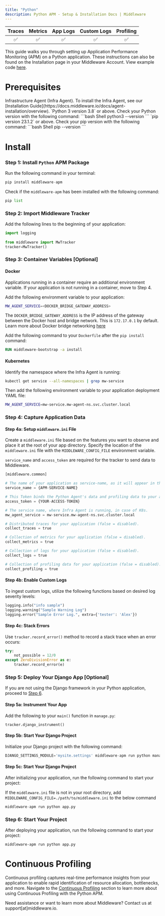 ```yaml
---
title: "Python"
description: Python APM - Setup & Installation Docs | Middleware
---
```

<a target="_blank" href="https://pypi.org/project/middleware-apm/">
    <span style={{
        background: "url(https://img.shields.io/pypi/v/middleware-apm) no-repeat",
        width: "125px",
        height: "20px",
        display: "inline-block",
    }}/>
</a>

| Traces | Metrics | App Logs | Custom Logs | Profiling |
| :----: | :-----: | :------: | :---------: | :-------: |
| ✅ | ✅ | ✅ | ✅ | ✅ |

This guide walks you through setting up Application Performance Monitoring (APM) on a Python application. These instructions can also be found on the Installation page in your Middleware Account. View example code [here](https://github.com/middleware-labs/demo-apm/tree/master/python).


# Prerequisites

<Steps>

  <Step title="Infra Agent">
   Infrastructure Agent (Infra Agent). To install the Infra Agent, see our [Installation Guide](https://docs.middleware.io/docs/agent-installation/overview). 
  
  </Step>

  <Step title="Python Version">
   `Python 3 version 3.8` or above. Check your Python version with the following command:
    ```bash Shell
    python3 --version
    ```
  </Step>

  <Step title="Pip Version">
    `pip version 23.1.2` or above. Check your pip version with the following command:
    ```bash Shell
    pip --version
    ```  
  </Step>

</Steps>



# Install

### Step 1: Install `Python` APM Package

Run the following command in your terminal:

```python Shell
pip install middleware-apm
```

Check if the `middleware-apm` has been installed with the following command:
```python Shell
pip list
```

### Step 2: Import Middleware Tracker

Add the following lines to the beginning of your application:

```python Python 3
import logging 
 
from middleware import MwTracker
tracker=MwTracker()
```

### Step 3: Container Variables [Optional]

#### Docker

Applications running in a container require an additional environment variable. If your application is not running in a container, move to Step 4. 


Add the following environment variable to your application:
```bash Shell
MW_AGENT_SERVICE=<DOCKER_BRIDGE_GATEWAY_ADDRESS>
```

<Note> The `DOCKER_BRIDGE_GATEWAY_ADDRESS` is the IP address of the gateway between the Docker host and bridge network. This is `172.17.0.1` by default. 
Learn more about Docker bridge networking [here](https://docs.docker.com/network/network-tutorial-standalone/) </Note>

Add the following command to your `Dockerfile` after the `pip install` command:
```Dockerfile Dockerfile
RUN middleware-bootstrap -a install
```

#### Kubernetes
Identify the namespace where the Infra Agent is running:

```bash Shell
kubectl get service --all-namespaces | grep mw-service
```

Then add the following environment variable to your application deployment YAML file:
```bash Shell
MW_AGENT_SERVICE=mw-service.mw-agent-ns.svc.cluster.local
```

### Step 4: Capture Application Data

#### Step 4a: Setup `middleware.ini` File

Create a `middleware.ini` file based on the features you want to observe and place it at the root of your app directory. Specify the location of the `middleware.ini` file with the `MIDDLEWARE_CONFIG_FILE` environment variable.

<Note>`service_name` and `access_token` are required for the tracker to send data to Middleware.</Note>

```python .ini
[middleware.common]

# The name of your application as service-name, as it will appear in the UI to filter out your data.
service_name = {APM-SERVICE-NAME}

# This Token binds the Python Agent's data and profiling data to your account.
access_token = {YOUR-ACCESS-TOKEN}

# The service name, where Infra Agent is running, in case of K8s.
mw_agent_service = mw-service.mw-agent-ns.svc.cluster.local

# Distributed traces for your application (false = disabled).
collect_traces = true

# Collection of metrics for your application (false = disabled).
collect_metrics = true

# Collection of logs for your application (false = disabled).
collect_logs = true

# Collection of profiling data for your application (false = disabled).
collect_profiling = true
```

#### Step 4b: Enable Custom Logs

To ingest custom logs, utilize the following functions based on desired log severity levels:

```python Python 3
logging.info("info sample")
logging.warning("Sample Warning Log") 
logging.error("Sample Error Log.", extra={'tester': 'Alex'})
```

#### Step 4c: Stack Errors
         
Use `tracker.record_error()` method to record a stack trace when an error occurs:

```python Python 3
try:
    not_possible = 12/0
except ZeroDivisionError as e:
    tracker.record_error(e)
```

### Step 5: Deploy Your Django App [Optional]

<Note> If you are not using the Django framework in your Python application, proceed to [Step 6](/apm-configuration/python#step-6-start-your-project). </Note>

#### Step 5a: Instrument Your App

Add the following to your `main()` function in `manage.py`:

```python3 Python
tracker.django_instrument()
```

#### Step 5b: Start Your Django Project

Initialize your Django project with the following command:

```python Python
DJANGO_SETTINGS_MODULE='mysite.settings' middleware-apm run python manage.py runserver
```

#### Step 5c: Start Your Django Project 

After initializing your application, run the following command to start your project:

<Warning> If the `middleware.ini` file is not in your root directory, add `MIDDLEWARE_CONFIG_FILE=./path/to/middleware.ini` to the below command </Warning>

```python Python
middleware-apm run python app.py
```

### Step 6: Start Your Project

After deploying your application, run the following command to start your project:

```shell Shell
middleware-apm run python app.py
```

# Continuous Profiling

Continuous profiling captures real-time performance insights from your application to enable rapid identification of resource allocation, bottlenecks, and more. Navigate to the [Continuous Profiling](https://docs.middleware.io/workflow/profiling#continuous-profiling) section to learn more about using Continuous Profiling with the Python APM.     

<Note> Need assistance or want to learn more about Middleware? Contact us at support[at]middleware.io. </Note>

